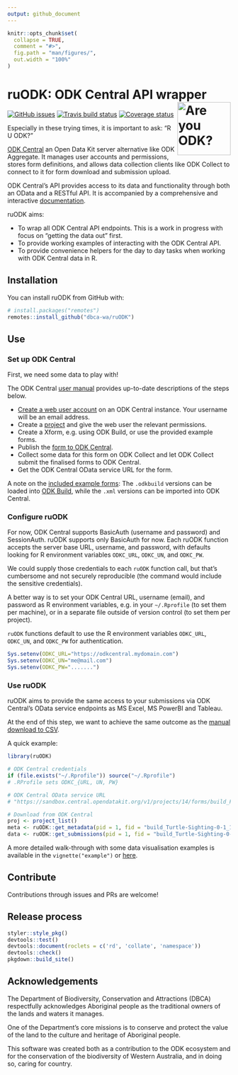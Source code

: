 ```yaml
---
output: github_document
---
```


<!-- README.md is generated from README.Rmd. Please edit that file -->

```r
knitr::opts_chunk$set(
  collapse = TRUE,
  comment = "#>",
  fig.path = "man/figures/",
  out.width = "100%"
)
```
# ruODK: ODK Central API wrapper <img src="man/figures/ruODK.png" align="right" alt="Are you ODK?" width="120" />
[![GitHub issues](https://img.shields.io/github/issues/dbca-wa/ruodk.svg?style=popout)](https://github.com/dbca-wa/ruODK/issues)
[![Travis build status](https://travis-ci.org/dbca-wa/ruODK.svg?branch=master)](https://travis-ci.org/dbca-wa/ruODK)
[![Coverage status](https://codecov.io/gh/dbca-wa/ruODK/branch/master/graph/badge.svg)](https://codecov.io/github/dbca-wa/ruODK?branch=master)
  
Especially in these trying times, it is important to ask: "R U ODK?"

[ODK Central](https://docs.opendatakit.org/central-intro/) an Open Data Kit server alternative like ODK Aggregate. 
It manages user accounts and permissions, stores form definitions, and allows data collection clients like 
ODK Collect to connect to it for form download and submission upload.

ODK Central's API provides access to its data and functionality through both an OData and a RESTful API. 
It is accompanied by a comprehensive and interactive [documentation](https://odkcentral.docs.apiary.io/#reference/odata-endpoints).

ruODK aims:

* To wrap all ODK Central API endpoints. This is a work in progress with focus on "getting the data out" first.
* To provide working examples of interacting with the ODK Central API.
* To provide convenience helpers for the day to day tasks when working with ODK Central data in R.

## Installation

You can install ruODK from GitHub with:

```r
# install.packages("remotes")
remotes::install_github("dbca-wa/ruODK")
```

## Use

### Set up ODK Central
First, we need some data to play with!

The ODK Central [user manual](https://docs.opendatakit.org/central-using/) 
provides up-to-date descriptions of the steps below.

* [Create a web user account](https://docs.opendatakit.org/central-users/#creating-a-web-user) 
  on an ODK Central instance. Your username will be an email address.
* Create a [project](https://docs.opendatakit.org/central-projects/) and give the
  web user the relevant permissions.
* Create a Xform, e.g. using ODK Build, or use the provided example forms.
* Publish the [form to ODK Central](https://docs.opendatakit.org/central-forms/).
* Collect some data for this form on ODK Collect and let ODK Collect submit the
  finalised forms to ODK Central.
* Get the ODK Central OData service URL for the form.

A note on the [included example forms](https://github.com/dbca-wa/ruODK/tree/master/inst/extdata): 
The `.odkbuild` versions can be loaded into [ODK Build](https://build.opendatakit.org/), 
while the `.xml` versions can be imported into ODK Central.

### Configure ruODK
For now, ODK Central supports BasicAuth (username and password) and SessionAuth.
ruODK supports only BasicAuth for now. 
Each ruODK function accepts the server base URL, username, and password, with defaults
looking for R environment variables `ODKC_URL`, `ODKC_UN`, and `ODKC_PW`.

We could supply those credentials to each `ruODK` function call, but that's
cumbersome and not securely reproducible (the command would include the sensitive 
credentials).

A better way is to set your ODK Central URL, username (email), and password as 
R environment variables, e.g. in your `~/.Rprofile` (to set them per machine),
or in a separate file outside of version control (to set them per project).

`ruODK` functions default to use the R environment variables 
`ODKC_URL`, `ODKC_UN`, and `ODKC_PW` for authentication.
  
```r
Sys.setenv(ODKC_URL="https://odkcentral.mydomain.com")
Sys.setenv(ODKC_UN="me@mail.com")
Sys.setenv(ODKC_PW=".......")
```

### Use ruODK

ruODK aims to provide the same access to your submissions via ODK Central's 
OData service endpoints as MS Excel, MS PowerBI and Tableau.

At the end of this step, we want to achieve the same outcome as the [manual
download to CSV](https://docs.opendatakit.org/central-submissions/#downloading-submissions-as-csvs).

A quick example:

```r
library(ruODK)

# ODK Central credentials
if (file.exists("~/.Rprofile")) source("~/.Rprofile")
# .RProfile sets ODKC_{URL, UN, PW}

# ODK Central OData service URL
# "https://sandbox.central.opendatakit.org/v1/projects/14/forms/build_Flora-Quadrat-0-2_1558575936.svc"

# Download from ODK Central
proj <- project_list()
meta <- ruODK::get_metadata(pid = 1, fid = "build_Turtle-Sighting-0-1_1559790020")
data <- ruODK::get_submissions(pid = 1, fid = "build_Turtle-Sighting-0-1_1559790020") %>% ruODK::parse_submissions()
```

A more detailed walk-through with some data visualisation examples is available
in the `vignette("example")` or 
[here](https://dbca-wa.github.io/ruODK/articles/example.html).

## Contribute
Contributions through issues and PRs are welcome!

## Release process

```r
styler::style_pkg()
devtools::test()
devtools::document(roclets = c('rd', 'collate', 'namespace'))
devtools::check()
pkgdown::build_site()
```

## Acknowledgements
The Department of Biodiversity, Conservation and Attractions (DBCA) respectfully 
acknowledges Aboriginal people as the traditional owners of the lands and waters it manages.

One of the Department's core missions is to conserve and protect the value of 
the land to the culture and heritage of Aboriginal people.

This software was created both as a contribution to the ODK ecosystem and for 
the conservation of the biodiversity of Western Australia, and in doing so, caring for country.